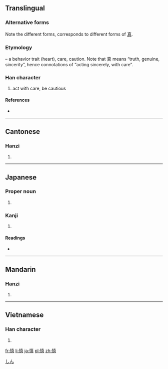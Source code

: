 {{also|愼}}
==Translingual==
{{ja-forms|慎|慎|慎}}
===Alternative forms===
Note the different forms, corresponds to different forms of [[真]].

===Etymology===
{{Han compound|心|alt1=忄|t1=heart|真|ls=psc|c1=s|c2=p}} – a behavior trait (heart), care, caution. Note that 真 means “truth, genuine, sincerity”, hence connotations of “acting sincerely, with care”.

===Han character===
{{Han char|rn=61|rad=心|as=10|sn=13|four=9408<sub>1</sub>|canj=心十月金 (PJBC)}}

# act with care, be cautious

====References====
* {{Han ref|kx=0398.261|dkj=11024|dj=0735.350|hdz=42336.020|uh=614E|ud=24910|bh=B756|bd=46934}}

----

==Cantonese==

===Hanzi===
{{yue-hanzi|jyut=|y=san6}}

# {{defn|lang=yue|sort=心10}}

----

==Japanese==
===Proper noun===
{{ja-pos|k|proper|hira=しん|rom=Shin}} 

# {{given name|male|lang=ja|skey=しん}} 
[[Category:Japanese male given names|しん]]

===Kanji===
{{ja-kanji|grade=c|rs=心10}}

# {{defn|lang=ja|sort=心10}}

====Readings====
* {{ja-readings|on=[[しん]] (shin)|kun=[[つつしむ]] (tsutsushimu), [[つつしみ]] (tsutsushimi)}}

----

==Mandarin==

===Hanzi===
{{cmn-hanzi|pin=[[shèn]] ([[shen4]])|wg=shen<sup>4</sup>}}

# {{defn|lang=cmn|sort=心10}}

----

==Vietnamese==

===Han character===
{{vi-hantu|[[thận]]|rs=心10}}

# {{defn|lang=vi|sort=心10}}

[[fr:慎]]
[[li:慎]]
[[ja:慎]]
[[pl:慎]]
[[zh:慎]]